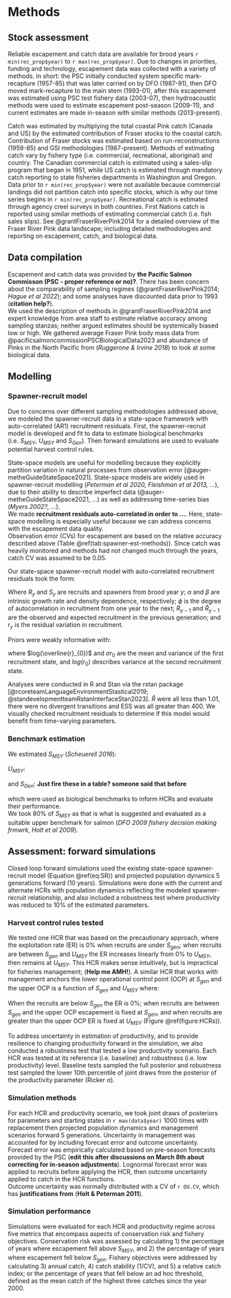 # Methods  

## Stock assessment  

Reliable escapement and catch data are available for brood years `r min(rec_prop$year)` to `r max(rec_prop$year)`. 
Due to changes in priorities, funding and technology, escapement data was collected with a variety of methods. 
In short: the PSC initially conducted system specific mark-recapture (1957-85) that was later carried on by DFO (1987-91), then DFO moved mark-recapture to the main stem (1993-01), after this escapement was estimated using PSC test fishery data (2003-07), then hydroacoustic methods were used to estimate escapement post-season (2009-11), and current estimates are made in-season with similar methods (2013-present). 

Catch was estimated by multiplying the total coastal Pink catch (Canada and US) by the estimated contribution of Fraser stocks to the coastal catch. 
Contribution of Fraser stocks was estimated based on run-reconstructions (1959-85) and GSI methodologies (1987-present). 
Methods of estimating catch vary by fishery type (i.e. commercial, recreational, aboriginal) and country.
The Canadian commercial catch is estimated using a sales-slip program that began in 1951, while US catch is estimated through mandatory catch reporting to state fisheries departments in Washington and Oregon.
Data prior to `r min(rec_prop$year)` were not available because commercial landings did not partition catch into specific stocks, which is why our time series begins in `r min(rec_prop$year)`.
Recreational catch is estimated through agency creel surveys in both countries.
First Nations catch is reported using similar methods of estimating commercial catch (i.e. fish sales slips). 
See @grantFraserRiverPink2014 for a detailed overview of the Fraser River Pink data landscape; including detailed methodologies and reporting on escapement, catch, and biological data.  


## Data compilation  

Escapement and catch data was provided by **the Pacific Salmon Commisson (PSC - proper reference or no)?**. 
There has been concern about the comparability of sampling regimes (@grantFraserRiverPink2014; *Hague et al 2022*); and some analyses have discounted data prior to 1993 (**citation help?**).  
We used the description of methods in @grantFraserRiverPink2014 and expert knowledge from area staff to estimate relative accuracy among sampling stanzas; neither argued estimates should be systemically biased low or high. 
We gathered average Fraser Pink body mass data from @pacificsalmoncommissionPSCBiologicalData2023 and abundance of Pinks in the North Pacific from (*Ruggerone & Irvine 2018*) to look at some biological data.  


## Modelling  

### Spawner-recruit model  

Due to concerns over different sampling methodologies addressed above, we modeled the spawner-recruit data in a state-space framework with auto-correlated (AR1) recruitment residuals. 
First, the spawner-recruit model is developed and fit to data to estimate biological benchmarks (i.e. $S_{MSY}$, $U_{MSY}$ and $S_{Gen}$). 
Then forward simulations are used to evaluate potential harvest control rules.

State-space models are useful for modelling because they explicitly partition variation in natural processes from observation error [@auger-metheGuideStateSpace2021]. 
State-space models are widely used in spawner-recruit modelling (*Peterman et al 2020, Fleishman et al 2013, ...*), due to their ability to describe imperfect data (@auger-metheGuideStateSpace2021, *...*) as well as addressing time-series bias (*Myers 2002?, ...*).  
We made **recruitment residuals auto-correlated in order to ...**. 
Here, state-space modelling is especially useful because we can address concerns with the escapement data quality.  
Observation error (CVs) for escapement are based on the relative accuracy described above (Table \@ref(tab:spawner-est-methods)). 
Since catch was heavily monitored and methods had not changed much through the years, catch CV was assumed to be 0.05. 

Our state-space spawner-recruit model with auto-correlated recruitment residuals took the form: 

\begin{equation}
log(R_{y}) = log(S_{y}) + log(\alpha) - \beta S_{y} + \phi log(R_{y-1}/\hat{R}_{y-1})+r_{y}
\label{eq:SR}
\end{equation}

Where $R_y$ and $S_y$ are recruits and spawners from brood year $y$; $\alpha$ and $\beta$ are intrinsic growth rate and density dependence, respectively; $\phi$ is the degree of autocorrelation in recruitment from one year to the next; $R_{y-1}$ and $\hat{R}_{y-1}$ are the observed and expected recruitment in the previous generation; and $r_y$ is the residual variation in recruitment. 

Priors were weakly informative with: 
\begin{align*}
log(\alpha) &\sim {\sf Norm}(0, 3)\\
\beta &\sim {\sf Norm}(0, 1)\\
r &\sim {\sf Norm}(0, 2)\\
log(r_{0}) &\sim {\sf Norm}(0,20)\\
log(\overline{r}_{0}) &\sim {\sf Norm}(0,20)\\
\sigma r_{0} &\sim {\sf InvGamma}(2,1)\\
\end{align*}

where $log(\overline{r}_{0})$ and $\sigma r_{0}$ are the mean and variance of the first recruitment state, and $log(r_{0})$ describes variance at the second recruitment state.

Analyses were conducted in R and Stan via the rstan package [@rcoreteamLanguageEnvironmentStastical2019; @standevelopmentteamRstanInterfaceStan2023].
$\hat{R}$ were all less than 1.01, there were no divergent transitions and ESS was all greater than 400. 
We visually checked recruitment residuals to determine if this model would benefit from time-varying parameters.  


### Benchmark estimation  

We estimated $S_{MSY}$ (*Scheuerell 2016*):

$U_{MSY}$: 

and $S_{Gen}$:
**Just fire these in a table? someone said that before**

which were used as biological benchmarks to inform HCRs and evaluate their performance.  
We took 80% of $S_{MSY}$ as that is what is suggested and evaluated as a suitable upper benchmark for salmon (*DFO 2009 fishery decision making frmwrk, Holt et al 2009*). 


## Assessment: forward simulations  

Closed loop forward simulations used the existing state-space spawner-recruit model (Equation \@ref(eq:SR)) and projected population dynamics 5 generations forward (10 years). 
Simulations were done with the current and alternate HCRs with population dynamics reflecting the modeled spawner-recruit relationship, and also included a robustness test where productivity was reduced to 10% of the estimated parameters.  


### Harvest control rules tested  

We tested one HCR that was based on the precautionary approach, where the exploitation rate (ER) is 0% when recruits are under $S_{gen}$; when recruits are between $S_{gen}$ and $U_{MSY}$ the ER increases linearly from 0% to $U_{MSY}$, then remains at $U_{MSY}$. 
This HCR makes sense intuitively, but is impractical for fisheries management; (**Help me AMH!**). 
A similar HCR that works with management anchors the lower operational control point (OCP) at $S_{gen}$ and the upper OCP is a function of $S_{gen}$ and $U_{MSY}$ where:  

\begin{equation}
OCP_{upper} = OCP_{lower} / (1 - U_{MSY})
\label{eq:UpperOCP}
\end{equation}  

When the recruits are below $S_{gen}$ the ER is 0%; when recruits are between $S_{gen}$ and the upper OCP escapement is fixed at $S_{gen}$, and when recruits are greater than the upper OCP ER is fixed at $U_{MSY}$ (Figure \@ref(figure:HCRs)).  

To address uncertainty in estimation of productivity, and to provide resilience to changing productivity forward in the simulation, we also conducted a robustness test that tested a low productivity scenario. 
Each HCR was tested at its reference (i.e. baseline) and robustness (i.e. low productivity) level. 
Baseline tests sampled the full posterior and robustness test sampled the lower 10th percentile of joint draws from the posterior of the productivity parameter (Ricker $\alpha$).  


### Simulation methods  

For each HCR and productivity scenario, we took joint draws of posteriors for parameters and starting states in `r max(data$year)` 1000 times with replacement then projected population dynamics and management scenarios forward 5 generations. 
Uncertainty in management was accounted for by including forecast error and outcome uncertainty. 
Forecast error was empirically calculated based on pre-season forecasts provided by the PSC (**edit this after discussions on March 8th about correcting for in-season adjustments**). 
Lognormal forecast error was applied to recruits before applying the HCR, then outcome uncertainty applied to catch in the HCR functions.    
Outcome uncertainty was normally distributed with a CV of `r OU.CV`, which has **justifications from** (**Holt & Peterman 2011**).  


### Simulation performance  

Simulations were evaluated for each HCR and productivity regime across five metrics that encompass aspects of conservation risk and fishery objectives. 
Conservation risk was assessed by calculating 1) the percentage of years where escapement fell above $S_{MSY}$, and 2) the percentage of years where escapement fell below $S_{gen}$. 
Fishery objectives were addressed by calculating 3) annual catch, 4) catch stability (1/CV), and 5) a relative catch index; or the percentage of years that fell below an ad hoc threshold, defined as the mean catch of the highest three catches since the year 2000.   
